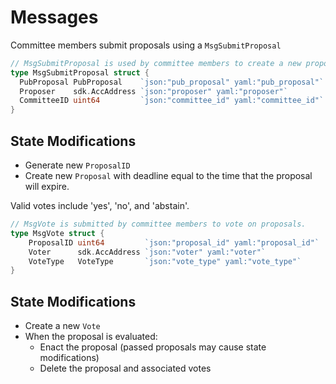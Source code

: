 
# Messages

Committee members submit proposals using a `MsgSubmitProposal`

```go
// MsgSubmitProposal is used by committee members to create a new proposal that they can vote on.
type MsgSubmitProposal struct {
  PubProposal PubProposal    `json:"pub_proposal" yaml:"pub_proposal"`
  Proposer    sdk.AccAddress `json:"proposer" yaml:"proposer"`
  CommitteeID uint64         `json:"committee_id" yaml:"committee_id"`
}
```

## State Modifications

- Generate new `ProposalID`
- Create new `Proposal` with deadline equal to the time that the proposal will expire.

Valid votes include 'yes', 'no', and 'abstain'.

```go
// MsgVote is submitted by committee members to vote on proposals.
type MsgVote struct {
	ProposalID uint64         `json:"proposal_id" yaml:"proposal_id"`
	Voter      sdk.AccAddress `json:"voter" yaml:"voter"`
	VoteType   VoteType       `json:"vote_type" yaml:"vote_type"`
}
```

## State Modifications

- Create a new `Vote`
- When the proposal is evaluated:
  - Enact the proposal (passed proposals may cause state modifications)
  - Delete the proposal and associated votes


>
